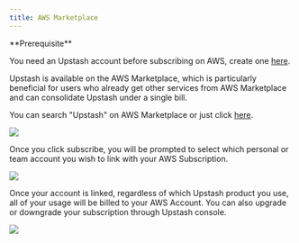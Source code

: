 ```yaml
---
title: AWS Marketplace
---
```


<Check >
**Prerequisite**

You need an Upstash account before subscribing on AWS, create one
[here](https://console.upstash.com).

</Check>

Upstash is available on the AWS Marketplace, which is particularly beneficial for users who already get other services from AWS Marketplace and can consolidate Upstash under a single bill.

You can search "Upstash" on AWS Marketplace or just click [here](https://aws.amazon.com/marketplace/pp/prodview-fssqvkdcpycco).

<Frame>
  <img src="/img/awsmarketplace/AWS-marketplace-1.png" />
</Frame>

Once you click subscribe, you will be prompted to select which personal or team account you wish to link with your AWS Subscription.

<Frame>
  <img src="/img/awsmarketplace/AWS-marketplace-2.png" />
</Frame>

Once your account is linked, regardless of which Upstash product you use, all of your usage will be billed to your AWS Account. You can also upgrade or downgrade your subscription through Upstash console.

<Frame>
  <img src="/img/awsmarketplace/AWS-marketplace-3.png" />
</Frame>
